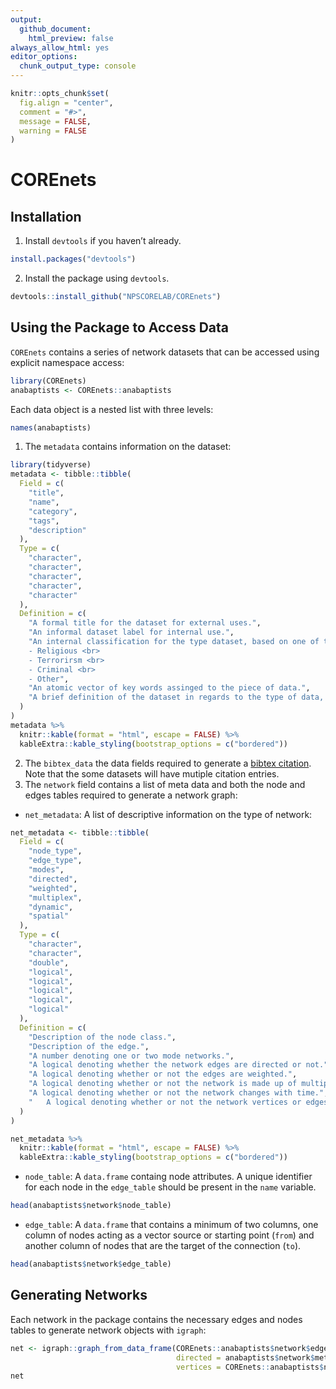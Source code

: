 ```yaml
---
output: 
  github_document:
    html_preview: false
always_allow_html: yes
editor_options: 
  chunk_output_type: console
---
```


```r
knitr::opts_chunk$set(
  fig.align = "center",
  comment = "#>",
  message = FALSE,
  warning = FALSE
)
```

# COREnets

## Installation

  1. Install `devtools` if you haven't already.

```r
install.packages("devtools")
```

  2. Install the package using `devtools`.
  
```r
devtools::install_github("NPSCORELAB/COREnets")
```

## Using the Package to Access Data

`COREnets` contains a series of network datasets that can be accessed using explicit namespace access:

```r
library(COREnets)
anabaptists <- COREnets::anabaptists
```

Each data object is a nested list with three levels:

```r
names(anabaptists)
```

  1. The `metadata` contains information on the dataset:
```r
library(tidyverse)
metadata <- tibble::tibble(
  Field = c(
    "title",
    "name",
    "category",
    "tags",
    "description"
  ),
  Type = c(
    "character",
    "character",
    "character",
    "character",
    "character"
  ),
  Definition = c(
    "A formal title for the dataset for external uses.",
    "An informal dataset label for internal use.",
    "An internal classification for the type dataset, based on one of the following: <br>
    - Religious <br>
    - Terrorirsm <br>
    - Criminal <br>
    - Other",
    "An atomic vector of key words assinged to the piece of data.",
    "A brief definition of the dataset in regards to the type of data, collection, etc."
  )
)
metadata %>%
  knitr::kable(format = "html", escape = FALSE) %>%
  kableExtra::kable_styling(bootstrap_options = c("bordered"))
```
  
  2. The `bibtex_data` the data fields required to generate a [bibtex citation](https://verbosus.com/bibtex-style-examples.html). Note that the some datasets will have mutiple citation entries.
  3. The `network` field contains a list of meta data and both the node and edges tables required to generate a network graph:
  
  - `net_metadata`: A list of descriptive information on the type of network:
```r
net_metadata <- tibble::tibble(
  Field = c(
    "node_type",
    "edge_type",
    "modes",
    "directed",
    "weighted",
    "multiplex",
    "dynamic",
    "spatial"
  ),
  Type = c(
    "character",
    "character",
    "double",
    "logical",
    "logical",
    "logical",
    "logical",
    "logical"
  ),
  Definition = c(
    "Description of the node class.",
    "Description of the edge.",
    "A number denoting one or two mode networks.",
    "A logical denoting whether the network edges are directed or not.",
    "A logical denoting whether or not the edges are weighted.",
    "A logical denoting whether or not the network is made up of multiple layers.",
    "A logical denoting whether or not the network changes with time.",
    "	A logical denoting whether or not the network vertices or edges are associated with a geographic feature."
  )
)

net_metadata %>%
  knitr::kable(format = "html", escape = FALSE) %>%
  kableExtra::kable_styling(bootstrap_options = c("bordered"))
```
  
  - `node_table`: A `data.frame` containg node attributes. A unique identifier for each node in the `edge_table` should be present in the `name` variable.
```r
head(anabaptists$network$node_table)
```

  - `edge_table`: A `data.frame` that contains a minimum of two columns, one column of nodes acting as a vector source or starting point (`from`) and another column of nodes that are the target of the connection (`to`).
```r
head(anabaptists$network$edge_table)
```


## Generating Networks 

Each network in the package contains the necessary edges and nodes tables to generate network objects with `igraph`:

```r
net <- igraph::graph_from_data_frame(COREnets::anabaptists$network$edge_table,
                                     directed = anabaptists$network$metadata$directed,
                                     vertices = COREnets::anabaptists$network$node_table)
net
```